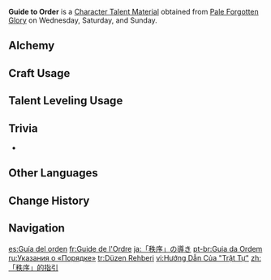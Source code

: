 {{Item Infobox
|id          = 104345
|image       = Item Guide to Order.png
|type        = Character Talent Materials
|group2      = Talent Books
|invCategory = Character Development Items
|group       = Order Books
|quality     = 3
|description = The shield of the [[Nation of Water]] is order.<br>All law in Fontaine ultimately serves to maintain a stable order. Without the guarantee provided by order, justice will be reduced to unlimited violence, a weapon used by all against all.
|day1        = Wednesday
|day2        = Saturday
|day3        = Sunday
|source1     = Pale Forgotten Glory
|source2     = [[Parametric Transformer]]
|source3     = [[Chests]]
}}
'''Guide to Order''' is a [[Character Talent Material]] obtained from [[Pale Forgotten Glory]] on Wednesday, Saturday, and Sunday.

==Alchemy==
{{Recipe
|type = Crafting
|Teachings of Order = 3
|Mora = 175
|sort = Teachings of Order;Mora
}}

==Craft Usage==
{{Craft Usage}}

==Talent Leveling Usage==
{{Talent Leveling Usage}}

==Trivia==
* {{Mail Attachments by Category List}}

==Other Languages==
{{Other Languages
|en      = Guide to Order
|zhs     = 「秩序」的指引
|zhs_rm  = "Zhìxù" de Zhǐyǐn
|zht     = 「秩序」的指引
|zht_rm  = "Zhìxù" de Zhǐyǐn
|zh_tl   = 
|ja      = 「秩序」の導き
|ja_rm   = "Chitsujo" no Michibiki
|ja_tl   = Guide to "Order"
|ko      = 「질서」의 인도
|ko_rm   = 
|ko_tl   = 
|es      = Guía del orden
|es_tl   = Guide of Order
|fr      = Guide de l'Ordre
|fr_tl   = Guide of Order
|ru      = Указания о «Порядке»
|ru_tl   = Instructions of "Order"
|th      = Guide to Order
|vi      = Hướng Dẫn Của "Trật Tự"
|vi_tl   = 
|de      = Anleitung zur „Ordnung“
|de_tl   = Guide to "Order"
|id      = Guide to Order
|pt      = Guia da Ordem
|pt_tl   = 
|tr      = Düzen Rehberi
|tr_tl   = Order Guide
|it      = Guida all'ordine
|it_tl   = Guide to Order
}}

==Change History==
{{Change History|4.0}}

==Navigation==
{{Development Item Navbox|Character Talent Materials}}

[[es:Guía del orden]]
[[fr:Guide de l'Ordre]]
[[ja:「秩序」の導き]]
[[pt-br:Guia da Ordem]]
[[ru:Указания о «Порядке»]]
[[tr:Düzen Rehberi]]
[[vi:Hướng Dẫn Của "Trật Tự"]]
[[zh:「秩序」的指引]]
